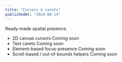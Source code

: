 ```yaml
---
title: "Cursors & carets"
publishedAt: "2024-08-14"
---
```


Ready-made spatial presence.

- 2D canvas cursors <Badge>Coming soon</Badge>
- Text carets <Badge>Coming soon</Badge>
- Element-based focus-presence <Badge>Coming soon</Badge>
- Scroll-based / out-of-bounds helpers <Badge>Coming soon</Badge>
